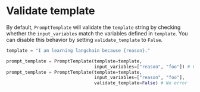 # Validate template

By default, `PromptTemplate` will validate the `template` string by checking whether the `input_variables` match the variables defined in `template`. You can disable this behavior by setting `validate_template` to `False`.

```python
template = "I am learning langchain because {reason}."

prompt_template = PromptTemplate(template=template,
                                 input_variables=["reason", "foo"]) # ValueError due to extra variables
prompt_template = PromptTemplate(template=template,
                                 input_variables=["reason", "foo"],
                                 validate_template=False) # No error
```

